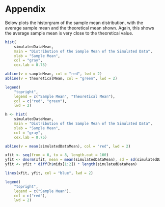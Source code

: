 # Appendix

Below plots the historgram of the sample mean distribution, with the average
sample mean and the theoretical mean shown. Again, this shows the average 
sample mean is very close to the theoretical value.

```r
hist(
    simulatedDataMean,
    main = "Distribution of the Sample Mean of the Simulated Data",
    xlab = "Sample Mean",
    col = "gray",
    cex.lab = 0.75)

abline(v = sampleMean, col = "red", lwd = 2)
abline(v = theoreticalMean, col = "green", lwd = 2)

legend(
    "topright", 
    legend = c("Sample Mean", "Theoretical Mean"),
    col = c("red", "green"),
    lwd = 2)
```



```r
h <- hist(
    simulatedDataMean,
    main = "Distribution of the Sample Mean of the Simulated Data",
    xlab = "Sample Mean",
    col = "gray",
    cex.lab = 0.75)

abline(v = mean(simulatedDataMean), col = "red", lwd = 2)

xfit <- seq(from = 0, to = 8, length.out = 100) 
yfit <- dnorm(xfit, mean = mean(simulatedDataMean), sd = sd(simulatedDataMean))
yfit <- yfit * diff(h$mids[1:2]) * length(simulatedDataMean) 

lines(xfit, yfit, col = "blue", lwd = 2)

legend(
    "topright", 
    legend = c("Sample Mean"),
    col = c("red"),
    lwd = 2)
```

